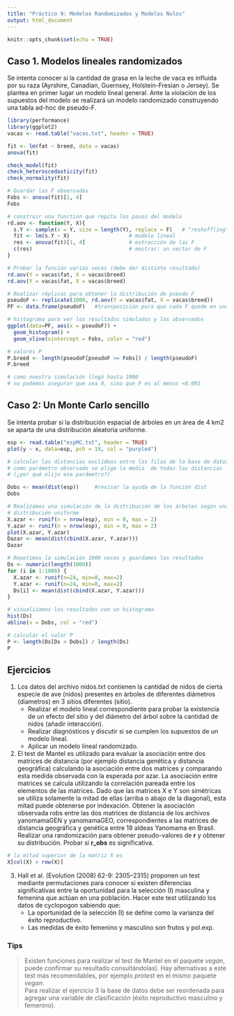 ```yaml
---
title: "Práctico 9: Modelos Randomizados y Modelos Nulos"
output: html_document
---
```


```r
knitr::opts_chunk$set(echo = TRUE)
```

## Caso 1. Modelos lineales randomizados

Se intenta conocer si la cantidad de grasa en la leche de vaca es influida por su raza (Ayrshire, Canadian, Guernsey, Holstein-Fresian o Jersey). Se plantea en primer lugar un modelo lineal general. Ante la violación de los supuestos del modelo se realizará un modelo randomizado construyendo una tabla ad-hoc de pseudo-F.

```R
library(performance)
library(ggplot2)
vacas <- read.table("vacas.txt", header = TRUE)

fit <- lm(fat ~ breed, data = vacas)
anova(fit)

check_model(fit)
check_heteroscedasticity(fit)
check_normality(fit)

# Guardar las F observadas
Fobs <- anova(fit)[1, 4]
Fobs

# construir una function que repita los pasos del modelo
rd.aov <- function(Y, X){
  s.Y <- sample(x = Y, size = length(Y), replace = F)   # "reshuffling"
  fit <- lm(s.Y ~ X)                   # modelo lineal
  res <- anova(fit)[1, 4]              # extracción de las F
  c(res)                               # mostrar: un vector de F
}  

# Probar la función varias veces (debe dar distinto resultado)
rd.aov(Y = vacas$fat, X = vacas$breed)
rd.aov(Y = vacas$fat, X = vacas$breed)

# Realizar réplicas para obtener la distribución de pseudo F
pseudoF <- replicate(1000, rd.aov(Y = vacas$fat, X = vacas$breed))
PF <- data.frame(pseudoF)	#transposición para que cada F quede en una columna

# histograma para ver los resultados simulados y los observados
ggplot(data=PF, aes(x = pseudoF)) + 
  geom_histogram() + 
  geom_vline(xintercept = Fobs, color = "red")

# valores P
P.breed <- length(pseudoF[pseudoF >= Fobs]) / length(pseudoF)
P.breed  

# como nuestra simulación llegó hasta 1000
# no podemos asegurar que sea 0, sino que P es al menos <0.001

```

## Caso 2: Un Monte Carlo sencillo

Se intenta probar si la distribución espacial de árboles en un área de 4 km2 se aparta de una distribución aleatoria uniforme.

```R
esp <- read.table("espMC.txt", header = TRUE)
plot(y ~ x, data=esp, pch = 19, col = "purple4")

# calcular las distancias euclídeas entre las filas de la base de datos
# como parámetro observado se elige la media  de todas las distancias 
# (¿por qué elijo ese parámetro?)

Dobs <- mean(dist(esp))		#revisar la ayuda de la función dist
Dobs

# Realizamos una simulación de la distribución de los árboles según una 
# distribución uniforme
X.azar <- runif(n = nrow(esp), min = 0, max = 2)		
Y.azar <- runif(n = nrow(esp), min = 0, max = 2)
plot(X.azar, Y.azar)
Dazar <- mean(dist(cbind(X.azar, Y.azar)))
Dazar

# Repetimos la simulación 1000 veces y guardamos los resultados
Ds <- numeric(length(1000))
for (i in 1:1000) {
  X.azar <- runif(n=24, min=0, max=2)		
  Y.azar <- runif(n=24, min=0, max=2)
  Ds[i] <- mean(dist(cbind(X.azar, Y.azar)))
}

# visualizamos los resultados con un histograma
hist(Ds)
abline(v = Dobs, col = "red")

# calcular el valor P
P <- length(Ds[Ds < Dobs]) / length(Ds)
P

```

## Ejercicios

1. Los datos del archivo nidos.txt contienen la cantidad de nidos de cierta especie de ave (nidos) presentes en árboles de diferentes diámetros (diametros) en 3 sitios diferentes (sitio).   
   + Realizar el modelo lineal correspondiente para probar la existencia de un efecto del sitio y del diámetro del árbol sobre la cantidad de nidos (añadir interacción).   
   + Realizar diagnósticos y discutir si se cumplen los supuestos de un modelo lineal.   
   + Aplicar un modelo lineal randomizado.   

2. El test de Mantel es utilizado para evaluar la asociación entre dos matrices de distancia (por ejemplo distancia genética y distancia geográfica) calculando la asociación entre dos matrices y comparando esta medida observada con la esperada por azar. La asociación entre matrices se calcula utilizando la correlación pareada entre los elementos de las matrices. Dado que las matrices X e Y son simétricas se utiliza solamente la mitad de ellas (arriba o abajo de la diagonal), esta mitad puede obtenerse por indexación. Obtener la asociación observada robs entre las dos matrices de distancia de los archivos yanomamaGEN y yanomamaGEO, correspondientes a las matrices de distancia geográfica y genética entre 19 aldeas Yanomama en Brasil. Realizar una randomización para obtener pseudo-valores de **r** y obtener su distribución. Probar si **r_obs** es significativa.   

```R
# la mitad superior de la matriz X es 
X[col(X) > row(X)]
```

3. Hall et al. (Evolution (2008) 62-9: 2305–2315) proponen un test mediante permutaciones para conocer si existen diferencias significativas entre la oportunidad para la selección (I) masculina y femenina que actúan en una población.
Hacer este test utilizando los datos de cyclopogon sabiendo que:  
   + La oportunidad de la selección (I) se define como la varianza del éxito reproductivo.
   + Las medidas de éxito femenino y masculino son frutos y pol.exp.  
   
### Tips

>Existen funciones para realizar el test de Mantel en el paquete *vegan*, puede confirmar su resultado consultándolas). Hay alternativas a este test más recomendables, por ejemplo *protest* en el mismo paquete *vegan*.  
>Para realizar el ejercicio 3 la base de datos debe ser reordenada para agregar una variable de clasificación (éxito reproductivo masculino y femenino). 
